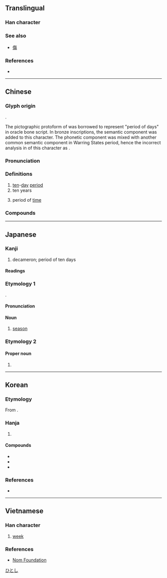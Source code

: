 {{also|句}}
{{character info}}
==Translingual==

===Han character===
{{stroke order|strokes=6}}
{{Han char|rn=72|rad=日|as=02|sn=6|four=27620|canj=PA|ids=⿹勹日}}

===See also===
* {{l|mul|复}} [[傷]] <!-- Graphically similar -->

===References===
* {{Han ref|kx=0489.160|dkj=13746|dj=0850.130|hdz=21485.030|uh=65EC|ud=26092|bh=A6AF|bd=42671}}

----

==Chinese==
{{zh-forms|alt=𠣙}}

===Glyph origin===
{{Han etyl}}

{{Han compound|螾|t1=earthworm|日|t2=sun/day|ls=psc}}.

The pictographic protoform of {{zh-l|*螾}} was borrowed to represent "period of days" in oracle bone script. In bronze inscriptions, the semantic component {{zh-l|*日|sun/day}} was added to this character. The phonetic component was mixed with another common semantic component {{zh-l|*勹|bow down}} in Warring States period, hence the incorrect analysis in ''{{w|Shuowen Jiezi}}'' of this character as {{Han compound|勹|日}}.

===Pronunciation===
{{zh-pron
|m=xún
|c=ceon4
|h=pfs=sùn
|md=sùng
|mn=sûn
|mn-t=sung5
|x=sen2
|mc=y
|oc=y
|cat=n
}}

===Definitions===
{{zh-hanzi}}

# [[ten]]-[[day]] [[period]]
# ten years
#: {{zh-x|七 旬 老翁|seventy-year-old man}}
# period of [[time]]

===Compounds===
{{zh-der|兼旬|初旬|中旬|上旬|下旬|旬休|旬歲|旬始|旬朔|淹旬曠月|旬日|旬月|由旬|旬刊|旬年|經旬累月}}

----

==Japanese==

===Kanji===
{{ja-kanji|grade=c|rs=日02}}

# decameron; period of ten days

====Readings====
{{ja-readings
|goon=じゅん
|kanon=しゅん
}}

===Etymology 1===
{{etymid|ja|しゅん}}
{{ja-kanjitab|しゅん|yomi=o}}
{{der+|ja|ltc|-}} {{ltc-l|旬}}.

====Pronunciation====
{{ja-pron|しゅん|acc=1|acc_ref=DJR|acc2=0|acc2_ref=DJR}}

====Noun====
{{ja-noun|しゅん|hhira=しゆん}}

# [[season]] {{q|of something, as in "in season"}}
#: {{ja-usex|'''旬'''の[[野菜]]|'''しゅん''' の やさい|in-season vegetables}}
#: {{ja-usex|[[春]]に'''旬'''を[[迎える]]|はる に '''しゅん''' を むかえる|to be in season come spring}}

===Etymology 2===
{{ja-kanjitab|ひとし}}

====Proper noun====
{{ja-pos|proper|ひとし}}

# {{given name|ja|male}}

[[Category:Japanese male given names|ひとし]]

----

==Korean==

===Etymology===
From {{der|ko|ltc|-}} {{ltc-l|旬|id=1}}. {{hanja-hunmong|슌|syun|天文#상02A}}

===Hanja===
{{ko-hanja-search}}
{{ko-hanja|열흘|순}}

# {{hanja form of|순|[[ten]]-[[day]] [[period]]}}

====Compounds====
{{der-top3|Compounds}}
* {{ko-l|중순|中旬}}
* {{ko-l|사순절|四旬節}}
* {{ko-l|오순절|五旬節}}
{{der-bottom}}

===References===
* {{R:hanjadoc|4543}}

----

==Vietnamese==
{{attention|vi|check definition}}

===Han character===
{{vi-readings|reading=tuần|rs=日02}}

# [[week]]

===References===
* [http://nomfoundation.org/common/nom_details.php?codepoint=65ec Nom Foundation]

{{cln|vi|Han tu}}
